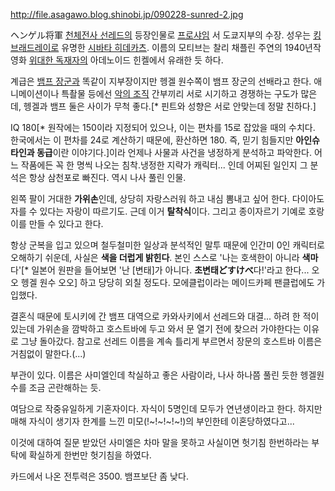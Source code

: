 http://file.asagawo.blog.shinobi.jp/090228-sunred-2.jpg

ヘンゲル将軍
[[천체전사 선레드]]의 등장인물로 [[프로샤임]] 서 도쿄지부의 수장. 성우는 [[킹 브래드레이]]로 유명한 [[시바타 히데카츠]]. 이름의 모티브는 찰리 채플린 주연의 1940년작 영화 [[위대한 독재자]]의 아데노이드 힌켈에서 유래한 듯 하다.

계급은 [[뱀프 장군]]과 똑같이 지부장이지만 헹겔 원수쪽이 뱀프 장군의 선배라고 한다. 애니메이션이나 특촬물 등에선 [[악의 조직]] 간부끼리 서로 시기하고 경쟁하는 구도가 많은데, 헹겔과 뱀프 둘은 사이가 무척 좋다.[* 핀트와 성향은 서로 안맞는데 정말 친하다.] 

IQ 180[* 원작에는 150이라 지정되어 있으나, 이는 편차를 15로 잡았을 때의 수치다. 한국에서는 이 편차를 24로 계산하기 때문에, 환산하면 180. 즉, 믿기 힘들지만 '''아인슈타인과 동급'''이란 이야기다.]이라 언제나 사물과 사건을 냉정하게 분석하고 파악한다. 어느 작품에든 꼭 한 명씩 나오는 침착.냉정한 지략가 캐릭터... 인데 어찌된 일인지 그 분석은 항상 삼천포로 빠진다. 역시 나사 풀린 인물. 

왼쪽 팔이 거대한 '''가위손'''인데, 상당히 자랑스러워 하고 내심 뽐내고 싶어 한다. 다이아도 자를 수 있다는 자랑이 따르기도. 근데 이거 '''탈착식'''이다. 그리고 종이자르기 기예로 호랑이를 만들 수 있다고 한다.

항상 군복을 입고 있으며 철두철미한 일상과 분석적인 말투 때문에 인간미 0인 캐릭터로 오해하기 쉬운데, 사실은 '''색을 더럽게 밝힌다'''. 
본인 스스로 '나는 호색한이 아니라 '''색마'''다'[* 일본어 원판을 들어보면 '난 [변태]가 아니다. '''초변태どすけべ'''다!'라고 한다... 오오 헹겔 원수 오오] 하고 당당히 외칠 정도다. 모에클럽이라는 메이드카페 팬클럽에도 가입했다.

결혼식 때문에 토시키에 간 뱀프 대역으로 카와사키에서 선레드와 대결... 하려 한 적이 있는데 가위손을 깜박하고 호스트바에 두고 와서 문 열기 전에 찾으러 가야한다는 이유로 그냥 돌아갔다. 참고로 선레드 이름을 계속 틀리게 부르면서 장문의 호스트바 이름은 거침없이 말한다.(...)

부관이 있다. 이름은 사미엘인데 착실하고 좋은 사람이라, 나사 하나쯤 풀린 듯한 헹겔원수를 조금 곤란해하는 듯.

여담으로 작중유일하게 기혼자이다. 자식이 5명인데 모두가 연년생이라고 한다. 하지만 매해 자식이 생기자 한계를 느낀 미모(!~!~!~!~!)의 부인한테 이혼당하였다고...

이것에 대하여 질문 받았던 사미엘은 차마 말을 못하고 사실이면 헛기침 한번하라는 부탁에 확실하게 한번만 헛기침을 하였다.

카드에서 나온 전투력은 3500. 뱀프보단 좀 낮다.
